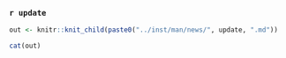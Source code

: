 
### `r update`

```r
out <- knitr::knit_child(paste0("../inst/man/news/", update, ".md"))
```

```r
cat(out)
```
